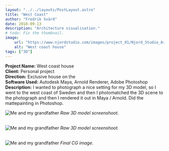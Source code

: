 ```yaml
---
layout: "../../layouts/PostLayout.astro"
title: "West Coast"
author: "Fredrik Svärd"
date: 2018-09-13
description: "Architecture visualisation."
# todo: Fix the thumbnail.
image:
    url: "https://www.njordstudio.com/images/project_01/Njord_Studio_Archviz_Westcoast_04.jpg"
    alt: "West coast house"
tags: ["3D"]
---
```



<b>Project Name:</b> West coast house<br />
<b>Client:</b> Personal project<br />
<b>Direction:</b> Exclusive house on the<br />
<b>Software Used:</b> Autodesk Maya, Arnold Renderer, Adobe Photoshop<br />
<b>Description:</b> I wanted to photograph a nice setting for my 3D model, so I went to the west coast of Sweden and then I photomatched the 3D scene to the photograph and then I rendered it out in Maya / Arnold. Did the mattepainting in Photoshop.<br />

<Image
    src="https://njordstudioab-776988930.imgix.net/images/project_01/Njord_Studio_Archviz_Westcoast_01.jpg"
    alt="Me and my grandfather"
    placeholder="blurhash"
/>
<i>Raw 3D model screenshoot.</i>
<br />
<br />

<Image
    src="https://njordstudioab-776988930.imgix.net/images/project_01/Njord_Studio_Archviz_Westcoast_02.jpg"
    alt="Me and my grandfather"
    placeholder="blurhash"
/>
<i>Raw 3D model screenshoot.</i>
<br />
<br />

<Image
    src="https://www.njordstudio.com/images/project_01/Njord_Studio_Archviz_Westcoast_04.jpg"
    alt="Me and my grandfather"
    placeholder="blurhash"
/>
<i>Final CG image.</i>